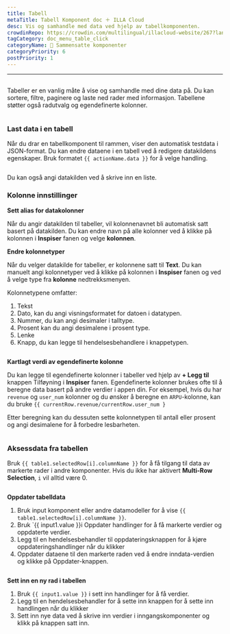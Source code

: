 ```yaml
---
title: Tabell
metaTitle: Tabell Komponent doc ＋ ILLA Cloud
desc: Vis og samhandle med data ved hjelp av tabellkomponenten.
crowdinRepo: https://crowdin.com/multilingual/illacloud-website/267?languages=no&filter=basic&value=0
tagCategory: doc_menu_table_click
categoryName: 🧬 Sammensatte komponenter
categoryPriority: 6
postPriority: 1
---
```


* * *

## <h2 hidden>Tabell</h2>

Tabeller er en vanlig måte å vise og samhandle med dine data på. Du kan sortere, filtre, paginere og laste ned rader med informasjon. Tabellene støtter også radutvalg og egendefinerte kolonner.

<img
  src='https://cdn.illacloud.com/official-website/img/docs/assemble/table.png'
  alt=""
/>

### Last data i en tabell

Når du drar en tabellkomponent til rammen, viser den automatisk testdata i JSON-format. Du kan endre dataene i en tabell ved å redigere datakildens egenskaper. Bruk formatet `{{ actionName.data }}` for å velge handling.

<img
  src='https://cdn.illacloud.com/official-website/img/docs/assemble/table1.png'
  alt=""
/>

Du kan også angi datakilden ved å skrive inn en liste.

### Kolonne innstillinger

**Sett alias for datakolonner**

Når du angir datakilden til tabeller, vil kolonnenavnet bli automatisk satt basert på datakilden. Du kan endre navn på alle kolonner ved å klikke på kolonnen i **Inspiser** fanen og velge **kolonnen**.

**Endre kolonnetyper**

Når du velger datakilde for tabeller, er kolonnene satt til **Text**. Du kan manuelt angi kolonnetyper ved å klikke på kolonnen i **Inspiser** fanen og ved å velge type fra **kolonne** nedtrekksmenyen.

Kolonnetypene omfatter:

1.  Tekst
2.  Dato, kan du angi visningsformatet for datoen i datatypen.
3.  Nummer, du kan angi desimaler i talltype.
4.  Prosent kan du angi desimalene i prosent type.
5.  Lenke
6.  Knapp, du kan legge til hendelsesbehandlere i knappetypen.

<img
  src='https://cdn.illacloud.com/official-website/img/docs/assemble/table2.png'
  alt=""
/>

**Kartlagt verdi av egendefinerte kolonne**

Du kan legge til egendefinerte kolonner i tabeller ved hjelp av **+ Legg til** knappen Tilføyning i **Inspiser** fanen. Egendefinerte kolonner brukes ofte til å beregne data basert på andre verdier i appen din. For eksempel, hvis du har `revenue` og `user_num` kolonner og du ønsker å beregne en `ARPU`-kolonne, kan du bruke `{{ currentRow.revenue/currentRow.user_num }`

Etter beregning kan du dessuten sette kolonnetypen til antall eller prosent og angi desimalene for å forbedre lesbarheten.

<img
  src='https://cdn.illacloud.com/official-website/img/docs/assemble/table3.png'
  alt=""
/>

### Aksessdata fra tabellen

Bruk `{{ table1.selectedRow[i].columnName }}` for å få tilgang til data av markerte rader i andre komponenter. Hvis du ikke har aktivert **Multi-Row Selection**, `i` vil alltid være 0.

<img
  src='https://cdn.illacloud.com/official-website/img/docs/assemble/table4.png'
  alt=""
/>

**Oppdater tabelldata**

1.  Bruk input komponent eller andre datamodeller for å vise `{{ table1.selectedRow[i].columnName }}`.
2.  Bruk \`{{ input1.value }}i Oppdater handlinger for å få markerte verdier og oppdaterte verdier.
3.  Legg til en hendelsesbehandler til oppdateringsknappen for å kjøre oppdateringshandlinger når du klikker
4.  Oppdater dataene til den markerte raden ved å endre inndata-verdien og klikke på Oppdater-knappen.

<img
  src='https://cdn.illacloud.com/official-website/img/docs/assemble/table5.png'
  alt=""
/>

**Sett inn en ny rad i tabellen**

1.  Bruk `{{ input1.value }}` i sett inn handlinger for å få verdier.
2.  Legg til en hendelsesbehandler for å sette inn knappen for å sette inn handlingen når du klikker
3.  Sett inn nye data ved å skrive inn verdier i inngangskomponenter og klikk på knappen satt inn.

<img
  src='https://cdn.illacloud.com/official-website/img/docs/assemble/table6.png'
  alt=""
/>
